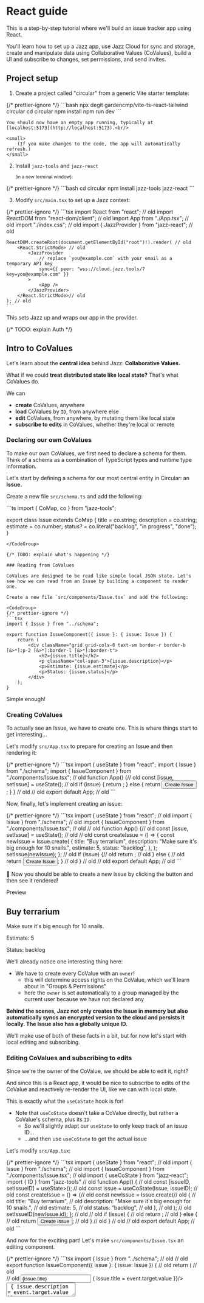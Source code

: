 

# React guide

This is a step-by-step tutorial where we'll build an issue tracker app using React.

You'll learn how to set up a Jazz app, use Jazz Cloud for sync and storage, create and manipulate data using
Collaborative Values (CoValues), build a UI and subscribe to changes, set permissions, and send invites.

## Project setup

1. Create a project called "circular" from a generic Vite starter template:

<CodeGroup>
    {/* prettier-ignore */}
    ```bash
    npx degit gardencmp/vite-ts-react-tailwind circular
    cd circular
    npm install
    npm run dev
    ```
</CodeGroup>

    You should now have an empty app running, typically at [localhost:5173](http://localhost:5173).<br/>

    <small>
        (If you make changes to the code, the app will automatically refresh.)
    </small>

2. Install `jazz-tools` and `jazz-react`<br/>

    <small>(in a new terminal window):</small>

<CodeGroup>
    {/* prettier-ignore */}
    ```bash
    cd circular
    npm install jazz-tools jazz-react
    ```
</CodeGroup>

3. Modify `src/main.tsx` to set up a Jazz context:

<CodeGroup>
    {/* prettier-ignore */}
    ```tsx
    import React from "react"; // old
    import ReactDOM from "react-dom/client"; // old
    import App from "./App.tsx"; // old
    import "./index.css"; // old
    import { JazzProvider } from "jazz-react";  // old

    ReactDOM.createRoot(document.getElementById("root")!).render( // old
        <React.StrictMode> // old
            <JazzProvider
                // replace `you@example.com` with your email as a temporary API key
                sync={{ peer: "wss://cloud.jazz.tools/?key=you@example.com" }}
            >
                <App />
            </JazzProvider>
        </React.StrictMode>// old
    ); // old
    ```
</CodeGroup>

This sets Jazz up and wraps our app in the provider.

{/* TODO: explain Auth */}

## Intro to CoValues

Let's learn about the **central idea** behind Jazz: **Collaborative Values.**

What if we could **treat distributed state like local state?** That's what CoValues do.

We can

-   **create** CoValues, anywhere
-   **load** CoValues by `ID`, from anywhere else
-   **edit** CoValues, from anywhere, by mutating them like local state
-   **subscribe to edits** in CoValues, whether they're local or remote

### Declaring our own CoValues

To make our own CoValues, we first need to declare a schema for them. Think of a schema as a combination of TypeScript types and runtime type information.

Let's start by defining a schema for our most central entity in Circular: an **Issue.**

Create a new file `src/schema.ts` and add the following:

<CodeGroup>
```ts
import { CoMap, co } from "jazz-tools";

export class Issue extends CoMap {
    title = co.string;
    description = co.string;
    estimate = co.number;
    status? = co.literal("backlog", "in progress", "done");
}
```
</CodeGroup>

{/* TODO: explain what's happening */}

### Reading from CoValues

CoValues are designed to be read like simple local JSON state. Let's see how we can read from an Issue by building a component to render one.

Create a new file `src/components/Issue.tsx` and add the following:

<CodeGroup>
{/* prettier-ignore */}
```tsx
import { Issue } from "../schema";

export function IssueComponent({ issue }: { issue: Issue }) {
    return (
        <div className="grid grid-cols-6 text-sm border-r border-b [&>*]:p-2 [&>*]:border-l [&>*]:border-t">
            <h2>{issue.title}</h2>
            <p className="col-span-3">{issue.description}</p>
            <p>Estimate: {issue.estimate}</p>
            <p>Status: {issue.status}</p>
        </div>
    );
}
```
</CodeGroup>

Simple enough!

### Creating CoValues

To actually see an Issue, we have to create one. This is where things start to get interesting...

Let's modify `src/App.tsx` to prepare for creating an Issue and then rendering it:

<CodeGroup>
{/* prettier-ignore */}
```tsx
import { useState } from "react";
import { Issue } from "./schema";
import { IssueComponent } from "./components/Issue.tsx";
// old
function App() {// old
    const [issue, setIssue] = useState<Issue>();
    // old
    if (issue) {
        return <IssueComponent issue={issue} />;
    } else {
        return <button>Create Issue</button>;
    }
} // old
// old
export default App; // old
```
</CodeGroup>

Now, finally, let's implement creating an issue:

<CodeGroup>
{/* prettier-ignore */}
```tsx
import { useState } from "react"; // old
import { Issue } from "./schema"; // old
import { IssueComponent } from "./components/Issue.tsx"; // old
// old
function App() {// old
    const [issue, setIssue] = useState<Issue>(); // old
    // old
    const createIssue = () => {
        const newIssue = Issue.create(
            {
                title: "Buy terrarium",
                description: "Make sure it's big enough for 10 snails.",
                estimate: 5,
                status: "backlog",
            },
        );
        setIssue(newIssue);
    };
    // old
    if (issue) {// old
        return <IssueComponent issue={issue} />; // old
    } else { // old
        return <button onClick={createIssue}>Create Issue</button>;
    } // old
} // old
// old
export default App; // old
```
</CodeGroup>

🏁 Now you should be able to create a new issue by clicking the button and then see it rendered!

<div className="text-xs uppercase text-stone-400 dark:text-stone-600 tracking-wider -mb-3">
    Preview
</div>
<div className="p-3 md:-mx-3 rounded border border-stone-100 bg-white dark:bg-black not-prose">
    <div className="grid grid-cols-6 text-sm border-r border-b [&>*]:p-2 [&>*]:border-l [&>*]:border-t">
        <h2>Buy terrarium</h2>
        <p className="col-span-3">Make sure it's big enough for 10 snails.</p>
        <p>Estimate: 5</p>
        <p>Status: backlog</p>
    </div>
</div>

We'll already notice one interesting thing here:

-   We have to create every CoValue with an `owner`!
    -   this will determine access rights on the CoValue, which we'll learn about in "Groups & Permissions"
    -   here the `owner` is set automatically to a group managed by the current user because we have not declared any

**Behind the scenes, Jazz not only creates the Issue in memory but also automatically syncs an encrypted version to the cloud and persists it locally. The Issue also has a globally unique ID.**

We'll make use of both of these facts in a bit, but for now let's start with local editing and subscribing.

### Editing CoValues and subscribing to edits

Since we're the owner of the CoValue, we should be able to edit it, right?

And since this is a React app, it would be nice to subscribe to edits of the CoValue and reactively re-render the UI, like we can with local state.

This is exactly what the `useCoState` hook is for!

-   Note that `useCoState` doesn't take a CoValue directly, but rather a CoValue's schema, plus its `ID`.
    -   So we'll slightly adapt our `useState` to only keep track of an issue ID...
    -   ...and then use `useCoState` to get the actual issue

Let's modify `src/App.tsx`:

<CodeGroup>
{/* prettier-ignore */}
```tsx
import { useState } from "react"; // old
import { Issue } from "./schema"; // old
import { IssueComponent } from "./components/Issue.tsx"; // old
import { useCoState } from "jazz-react";
import { ID } from "jazz-tools"
// old
function App() { // old
    const [issueID, setIssueID] = useState<ID<Issue>>();
    // old
    const issue = useCoState(Issue, issueID);
    // old
    const createIssue = () => {// old
        const newIssue = Issue.create(// old
            { // old
                title: "Buy terrarium", // old
                description: "Make sure it's big enough for 10 snails.", // old
                estimate: 5, // old
                status: "backlog", // old
            }, // old
        ); // old
        setIssueID(newIssue.id);
    }; // old
    // old
    if (issue) { // old
        return <IssueComponent issue={issue} />; // old
    } else { // old
        return <button onClick={createIssue}>Create Issue</button>; // old
    } // old
} // old
// old
export default App; // old
```
</CodeGroup>

And now for the exciting part! Let's make `src/components/Issue.tsx` an editing component.

<CodeGroup>
{/* prettier-ignore */}
```tsx
import { Issue } from "../schema"; // old
// old
export function IssueComponent({ issue }: { issue: Issue }) { // old
    return ( // old
        <div className="grid grid-cols-6 text-sm border-r border-b [&>*]:p-2 [&>*]:border-l [&>*]:border-t"> // old
            <input type="text"
                value={issue.title}
                onChange={(event) => { issue.title = event.target.value }}/>
            <textarea className="col-span-3"
                value={issue.description}
                onChange={(event) => { issue.description = event.target.value }}/>
            <label className="flex">
                Estimate:
                <input type="number" className="text-right min-w-0"
                    value={issue.estimate}
                    onChange={(event) => { issue.estimate = Number(event.target.value) }}/>
            </label>
            <select
                value={issue.status}
                onChange={(event) => {
                    issue.status = event.target.value as "backlog" | "in progress" | "done"
                }}
            >
                <option value="backlog">Backlog</option>
                <option value="in progress">In Progress</option>
                <option value="done">Done</option>
            </select>
        </div> // old
    ); // old
} // old
```
</CodeGroup>

<div className="text-xs uppercase text-stone-400 dark:text-stone-600 tracking-wider -mb-3">
    Preview
</div>

<IssueTrackerPreview />

🏁 Now you should be able to edit the issue after creating it!

You'll immediately notice that we're doing something non-idiomatic for React: we mutate the issue directly, by assigning to its properties.

This works because CoValues

-   intercept these edits
-   update their local view accordingly (React doesn't really care after rendering)
-   notify subscribers of the change (who will receive a fresh, updated view of the CoValue)

<aside className="text-sm border border-stone-300 dark:border-stone-700 rounded px-4 my-4 max-w-3xl [&_pre]:mx-0">
    <h4 className="not-prose text-base py-2 mb-3 px-4 border-b border-stone-300 dark:border-stone-700">💡 A Quick Overview of Subscribing to CoValues</h4>

    There are three main ways to subscribe to a CoValue:

    1.  Directly on an instance:

  <CodeGroup>
        ```ts
        const unsub = issue.subscribe({ resolve: true }, (updatedIssue) => console.log(updatedIssue));
        ```
  </CodeGroup>

    2.  If you only have an ID (this will load the issue if needed):

  <CodeGroup>
        ```ts
        const unsub = Issue.subscribe(issueID, me, { resolve: true }, (updatedIssue) => {
            console.log(updatedIssue);
        });
        ```
  </CodeGroup>

    3.  If you're in a React component, to re-render reactively:

        `tsx
        const issue = useCoState(Issue, issueID);
        `


            By the way, `useCoState` is basically just an optimized version of
  <CodeGroup>
            ```ts
            function useCoState<V extends CoValue>(Schema: CoValueClass<V>, id?: ID<V>): V | undefined {
                const [value, setValue] = useState<V>();

                useEffect(() => Schema.subscribe(id, { resolve: true }, setValue), [id]);

                return value;
            }
            ```
  </CodeGroup>

</aside>

We have one subscriber on our Issue, with `useCoState` in `src/App.tsx`, which will cause the `App` component and its children **to** re-render whenever the Issue changes.

### Automatic local & cloud persistence

So far our Issue CoValues just looked like ephemeral local state. We'll now start exploring the first main feature that makes CoValues special: **automatic persistence.**

Actually, all the Issue CoValues we've created so far **have already been automatically persisted** to the cloud and locally - but we lose track of their ID after a reload.

So let's store the ID in the browser's URL and make sure our useState is in sync with that.

<CodeGroup>
{/* prettier-ignore */}
```tsx
import { useState } from "react"; // old
import { Issue } from "./schema"; // old
import { IssueComponent } from "./components/Issue.tsx"; // old
import { useCoState } from "jazz-react"; // old
import { ID } from "jazz-tools" // old
// old
function App() { // old
    const [issueID, setIssueID] = useState<ID<Issue> | undefined>(
        (window.location.search?.replace("?issue=", "") || undefined) as ID<Issue> | undefined,
    );
    // old
    const issue = useCoState(Issue, issueID); // old
    // old
    const createIssue = () => {// old
        const newIssue = Issue.create(// old
            { // old
                title: "Buy terrarium", // old
                description: "Make sure it's big enough for 10 snails.", // old
                estimate: 5, // old
                status: "backlog", // old
            }, // old
        ); // old
        setIssueID(newIssue.id); // old
        window.history.pushState({}, "", `?issue=${newIssue.id}`);
    }; // old
    // old
    if (issue) { // old
        return <IssueComponent issue={issue} />; // old
    } else { // old
        return <button onClick={createIssue}>Create Issue</button>; // old
    } // old
} // old
// old
export default App; // old
```
</CodeGroup>

🏁 Now you should be able to create an issue, edit it, reload the page, and still see the same issue.

### Remote sync

To see that sync is also already working, try the following:

-   copy the URL to a new tab in the same browser window and see the same issue
-   edit the issue and see the changes reflected in the other tab!

This works because we load the issue as the same account that created it and owns it (remember how you set `{ owner: me }`).

But how can we share an Issue with someone else?

### Simple public sharing

We'll learn more about access control in "Groups & Permissions", but for now let's build a super simple way of sharing an Issue by just making it publicly readable & writable.

All we have to do is create a new group to own each new issue and add "everyone" as a "writer":

<CodeGroup>
{/* prettier-ignore */}
```tsx
import { useState } from "react"; // old
import { Issue } from "./schema"; // old
import { IssueComponent } from "./components/Issue.tsx"; // old
import { useCoState } from "jazz-react"; // old
import { ID, Group } from "jazz-tools"
// old
function App() { // old
    const { me } = useAccount(); // old
    const [issueID, setIssueID] = useState<ID<Issue> | undefined>(// old
        (window.location.search?.replace("?issue=", "") || undefined) as ID<Issue> | undefined,// old
    ); // old
    // old
    const issue = useCoState(Issue, issueID); // old
    // old
    const createIssue = () => { // old
        const group = Group.create();
        group.addMember("everyone", "writer");
        // old
        const newIssue = Issue.create( // old
            { // old
                title: "Buy terrarium", // old
                description: "Make sure it's big enough for 10 snails.", // old
                estimate: 5, // old
                status: "backlog", // old
            }, // old
            { owner: group },
        ); // old
        setIssueID(newIssue.id); // old
        window.history.pushState({}, "", `?issue=${newIssue.id}`); // old
    }; // old
    // old
    if (issue) { // old
        return <IssueComponent issue={issue} />; // old
    } else { // old
        return <button onClick={createIssue}>Create Issue</button>; // old
    } // old
} // old
// old
export default App; // old
```
</CodeGroup>

🏁 Now you should be able to open the Issue (with its unique URL) on another device or browser, or send it to a friend and you should be able to **edit it together in realtime!**

This concludes our intro to the essence of CoValues. Hopefully you're starting to have a feeling for how CoValues behave and how they're magically available everywhere.

## Refs & auto-subscribe

Now let's have a look at how to compose CoValues into more complex structures and build a whole app around them.

Let's extend our two data model to include "Projects" which have a list of tasks and some properties of their own.

Using plain objects, you would probably type a Project like this:

<CodeGroup>
```ts
type Project = {
    name: string;
    issues: Issue[];
};
```
</CodeGroup>

In order to create this more complex structure in a fully collaborative way, we're going to need _references_ that allow us to nest or link CoValues.

Add the following to `src/schema.ts`:

<CodeGroup>
```ts
import { CoMap, CoList, co } from "jazz-tools";
// old
export class Issue extends CoMap { // old
    title = co.string; // old
    description = co.string; // old
    estimate = co.number; // old
    status? = co.literal("backlog", "in progress", "done"); // old
} // old
// old
export class ListOfIssues extends CoList.Of(co.ref(Issue)) {}

export class Project extends CoMap {
    name = co.string;
    issues = co.ref(ListOfIssues);
}
```
</CodeGroup>

Now let's change things up a bit in terms of components as well.

First, we'll change `App.tsx` to create and render `Project`s instead of `Issue`s. (We'll move the `useCoState` into the `ProjectComponent` we'll create in a second).

<CodeGroup>
{/* prettier-ignore */}
```tsx
import { useState } from "react"; // old
import { Project, ListOfIssues } from "./schema";
import { ProjectComponent } from "./components/Project.tsx";
import { ID, Group } from "jazz-tools"
// old
function App() { // old
    const [projectID, setProjectID] = useState<ID<Project> | undefined>(
        (window.location.search?.replace("?project=", "") || undefined) as ID<Project> | undefined
    );
    // old
    const issue = useCoState(Issue, issueID); // *bin*
    // old
    const createProject = () => {
        const group = Group.create();
        group.addMember("everyone", "writer");

        const newProject = Project.create(
            {
                name: "New Project",
                issues: ListOfIssues.create([], { owner: group })
            },
            group,
        );
        setProjectID(newProject.id);
        window.history.pushState({}, "", `?project=${newProject.id}`);
    };
    // old
    if (projectID) {
        return <ProjectComponent projectID={projectID} />;
    } else {
        return <button onClick={createProject}>Create Project</button>;
    }
} // old
// old
export default App; // old
```
</CodeGroup>

Now we'll actually create the `ProjectComponent` that renders a `Project` and its `Issue`s.

Create a new file `src/components/Project.tsx` and add the following:

<CodeGroup>
{/* prettier-ignore */}
```tsx
import { ID } from "jazz-tools";
import { Project, Issue } from "../schema";
import { IssueComponent } from "./Issue.tsx";
import { useCoState } from "jazz-react";

export function ProjectComponent({ projectID }: { projectID: ID<Project> }) {
    const project = useCoState(Project, projectID);

    const createAndAddIssue = () => {
        project?.issues?.push(Issue.create({
            title: "",
            description: "",
            estimate: 0,
            status: "backlog",
        },  project._owner));
    };

    return project ? (
        <div>
            <h1>{project.name}</h1>
            <div className="border-r border-b">
                {project.issues?.map((issue) => (
                    issue && <IssueComponent key={issue.id} issue={issue} />
                ))}
                <button onClick={createAndAddIssue}>Create Issue</button>
            </div>
        </div>
    ) : project === null ? (
        <div>Project not found or access denied</div>
    ) : (
        <div>Loading project...</div>
    );
}
```
</CodeGroup>

🏁 Now you should be able to create a project, add issues to it, share it, and edit it collaboratively!

Two things to note here:

-   We create a new Issue like before, and then push it into the `issues` list of the Project. By setting the `owner` to the Project's owner, we ensure that the Issue has the same access rights as the project itself.
-   We only need to use `useCoState` on the Project, and the nested `ListOfIssues` and each `Issue` will be **automatically loaded and subscribed to when we access them.**
-   However, because either the `Project`, `ListOfIssues`, or each `Issue` might not be loaded yet, we have to check for them being defined.

### Precise loading depths

The load-and-subscribe-on-access is a convenient way to have your rendering drive data loading (including in nested components!) and lets you quickly chuck UIs together without worrying too much about the shape of all data you'll need.

But you can also take more precise control over loading by defining a minimum-depth to load in `useCoState`:

<CodeGroup>
{/* prettier-ignore */}
```tsx
import { ID } from "jazz-tools";// old
import { Project, Issue } from "../schema"; // old
import { IssueComponent } from "./Issue.tsx"; // old
import { useCoState } from "jazz-react"; // old
// old
export function ProjectComponent({ projectID }: { projectID: ID<Project> }) {// old
    const project = useCoState(Project, projectID, { resolve: { issues: { $each: true } } });

    const createAndAddIssue = () => {// old
        project?.issues.push(Issue.create({
            title: "",// old
            description: "",// old
            estimate: 0,// old
            status: "backlog",// old
        }, project._owner));// old
    };// old
// old
    return project ? (// old
        <div>// old
            <h1>{project.name}</h1>// old
            <div className="border-r border-b">// old
                {project.issues.map((issue) => (
                    <IssueComponent key={issue.id} issue={issue} />
                ))}// old
                <button onClick={createAndAddIssue}>Create Issue</button>// old
            </div>// old
        </div>// old
    ) : (// old
        <div>Loading project...</div>// old
    );// old
}// old
```
</CodeGroup>

The loading-depth spec `{ resolve: { issues: { $each: true } } }` means "in `Project`, load `issues` and load each item in `issues` deeply". (Since an `Issue` doesn't have any further references, "deeply" actually means all its properties will be available).

-   Now, we can get rid of a lot of coniditional accesses because we know that once `project` is loaded, `project.issues` and each `Issue` in it will be loaded as well.
-   This also results in only one rerender and visual update when everything is loaded, which is faster (especially for long lists) and gives you more control over the loading UX.

{/* TODO: explain about not loaded vs not set/defined and `_refs` basics */}

## Groups & permissions

We've seen briefly how we can use Groups to give everyone access to a Project,
and how we can use `{ owner: me }` to make something private to the current user.

### Groups / Accounts as permission scopes

This gives us a hint of how permissions work in Jazz: **every CoValue has an owner,
and the access rights on that CoValue are determined by its owner.**

 - If the owner is an Account, only that Account can read and write the CoValue.
 - If the owner is a Group, the access rights depend on the *role* of the Account (that is trying to access the CoValue) in that Group.
    - `"reader"`s can read but not write to CoValues belonging to the Group.
    - `"writer"`s can read and write to CoValues belonging to the Group.
    - `"admin"`s can read and write to CoValues belonging to the Group *and can add and remove other members from the Group itself.*

### Creating invites

There is also an abstraction for creating *invitations to join a Group* (with a specific role) that you can use
to add people without having to know their Account ID.

Let's use these abstractions to build teams for a Project that we can invite people to.

Turns out, we're already mostly there! First, let's remove making the Project public:

<CodeGroup>
{/* prettier-ignore */}
```tsx
import { useState } from "react"; // old
import { Project, ListOfIssues } from "./schema"; // old
import { ProjectComponent } from "./components/Project.tsx"; // old
import { ID, Group } from "jazz-tools" // old
// old
function App() { // old
    const [projectID, setProjectID] = useState<ID<Project> | undefined>( // old
        (window.location.search?.replace("?project=", "") || undefined) as ID<Project> | undefined, // old
    ); // old
    // old
    const createProject = () => { // old
        const group = Group.create(); // old
        group.addMember("everyone", "writer"); // *bin*
        // old
        const newProject = Project.create( // old
            { // old
                name: "New Project", // old
                issues: ListOfIssues.create([], { owner: group }) // old
            }, // old
            group, // old
        ); // old
        setProjectID(newProject.id); // old
        window.history.pushState({}, "", `?project=${newProject.id}`); // old
    }; // old
    // old
    if (projectID) { // old
        return <ProjectComponent projectID={projectID} />; // old
    } else { // old
        return <button onClick={createProject}>Create Project</button>; // old
    } // old
} // old
// old
export default App; // old
```
</CodeGroup>

Now, inside ProjectComponent, let's add a button to invite guests (read-only) or members (read-write) to the Project.

<CodeGroup>
{/* prettier-ignore */}
```tsx
import { ID } from "jazz-tools"; // old
import { Project, Issue } from "../schema"; // old
import { IssueComponent } from "./Issue.tsx"; // old
import { useCoState } from "jazz-react"; // old
import { createInviteLink } from "jazz-react";
// old

export function ProjectComponent({ projectID }: { projectID: ID<Project> }) {// old
    const project = useCoState(Project, projectID, { resolve: { issues:  { $each: true } } }); // old

    const invite = (role: "reader" | "writer") => {
        const link = createInviteLink(project, role, { valueHint: "project" });
        navigator.clipboard.writeText(link);
    };

    const createAndAddIssue = () => {// old
        project?.issues.push(Issue.create({ // old
            title: "",// old
            description: "",// old
            estimate: 0,// old
            status: "backlog",// old
        }, project._owner));// old
    };// old
// old
    return project ? (// old
        <div>// old
            <h1>{project.name}</h1>// old
            {project._owner?.myRole() === "admin" && (
                <>
                    <button onClick={() => invite("reader")}>Invite Guest</button>
                    <button onClick={() => invite("writer")}>Invite Member</button>
                </>
            )}
            <div className="border-r border-b">// old
                {project.issues.map((issue) => ( // old
                    <IssueComponent key={issue.id} issue={issue} /> // old
                ))}// old
                <button onClick={createAndAddIssue}>Create Issue</button>// old
            </div>// old
        </div>// old
    ) : (// old
        <div>Loading project...</div>// old
    );// old
}// old
```
</CodeGroup>

### Consuming invites

<ComingSoon/>

